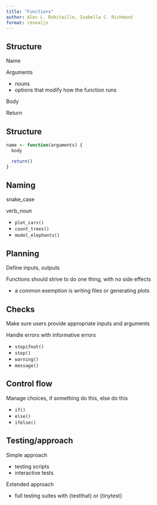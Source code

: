 ```yaml
---
title: "Functions"
author: Alec L. Robitaille, Isabella C. Richmond
format: revealjs
---
```



## Structure

Name

Arguments

- nouns
- options that modify how the function runs

Body

Return



## Structure

```r
name <- function(arguments) {
  body

  return()
}
```

## Naming

snake_case

verb_noun

- `plot_cars()`
- `count_trees()`
- `model_elephants()`


## Planning

Define inputs, outputs

Functions should strive to do one thing, with no side effects

- a common exemption is writing files or generating plots


## Checks

Make sure users provide appropriate inputs and arguments

Handle errors with informative errors


- `stopifnot()`
- `stop()`
- `warning()`
- `message()`



## Control flow

Manage choices, if something do this, else do this


- `if()` 
- `else()`
- `ifelse()`



## Testing/approach

Simple approach

- testing scripts
- interactive tests

Extended approach

- full testing suites with {testthat} or {tinytest}


